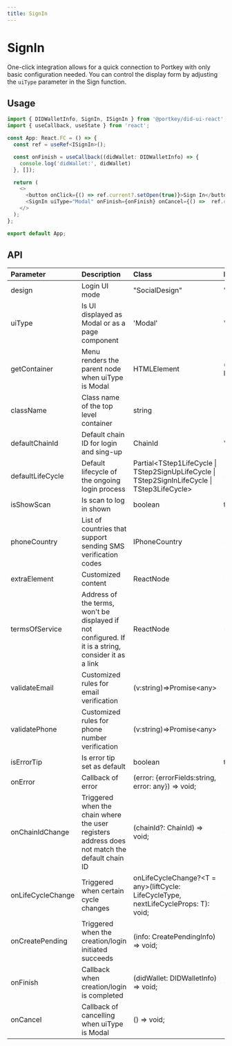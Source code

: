 ```yaml
---
title: SignIn
---
```


# SignIn

One-click integration allows for a quick connection to Portkey with only basic configuration needed. You can control the display form by adjusting the `uiType` parameter in the Sign function.

## Usage

```typescript
import { DIDWalletInfo, SignIn, ISignIn } from '@portkey/did-ui-react';
import { useCallback, useState } from 'react';

const App: React.FC = () => {
  const ref = useRef<ISignIn>();

  const onFinish = useCallback((didWallet: DIDWalletInfo) => {
    console.log('didWallet:', didWallet)
  }, []);

  return (
    <>
      <button onClick={() => ref.current?.setOpen(true)}>Sign In</button>
      <SignIn uiType="Modal" onFinish={onFinish} onCancel={() =>  ref.current?.setOpen(false)} />
    </>
  );
};

export default App;
```

## API

| Parameter         | Description                                                                                              | Class                                                                                            | Default Value | Version |
| :---------------- | :------------------------------------------------------------------------------------------------------- | :----------------------------------------------------------------------------------------------- | :------------ | :------ |
| design            | Login UI mode                                                                                            | "SocialDesign" | "CryptoDesign" | "Web2Design"                                                   | CryptoDesign  |         |
| uiType            | Is UI displayed as Modal or as a page component                                                          | 'Modal' | 'Full'                                                                                 | Modal         |         |
| getContainer      | Menu renders the parent node when uiType is Modal                                                        | HTMLElement | () => HTMLElement | Selectors | false                                              | document.body |         |
| className         | Class name of the top level container                                                                    | string                                                                                           | -             |         |
| defaultChainId    | Default chain ID for login and sing-up                                                                   | ChainId                                                                                          | 'AELF'        |         |
| defaultLifeCycle  | Default lifecycle of the ongoing login process                                                           | Partial<TStep1LifeCycle \| TStep2SignUpLifeCycle \| TStep2SignInLifeCycle \| TStep3LifeCycle\>   | -             |         |
| isShowScan        | Is scan to log in shown                                                                                  | boolean                                                                                          | true          |         |
| phoneCountry      | List of countries that support sending SMS verification codes                                            | IPhoneCountry                                                                                    | -             |         |
| extraElement      | Customized content                                                                                       | ReactNode                                                                                        | -             |         |
| termsOfService    | Address of the terms, won't be displayed if not configured. If it is a string, consider it as a link     | ReactNode                                                                                        | -             |         |
| validateEmail     | Customized rules for email verification                                                                  | (v:string)=>Promise<any\>                                                                        | -             |         |
| validatePhone     | Customized rules for phone number verification                                                           | (v:string)=>Promise<any\>                                                                        | -             |         |
| isErrorTip        | Is error tip set as default                                                                              | boolean                                                                                          | true          |         |
| onError           | Callback of error                                                                                        | (error: {errorFields:string, error: any}) => void;                                               | -             |         |
| onChainIdChange   | Triggered when the chain where the user registers address does not match the default chain ID            | (chainId?: ChainId) => void;                                                                     | -             |         |
| onLifeCycleChange | Triggered when certain cycle changes                                                                     | onLifeCycleChange?<T = any\>(liftCycle: LifeCycleType, nextLifeCycleProps: T): void;             | -             |         |
| onCreatePending   | Triggered when the creation/login initiated succeeds                                                     | (info: CreatePendingInfo) => void;                                                               | -             |         |
| onFinish          | Callback when creation/login is completed                                                                | (didWallet: DIDWalletInfo) => void;                                                              | -             |         |
| onCancel          | Callback of cancelling when uiType is Modal                                                              | () => void;                                                                                      | -             |         |
